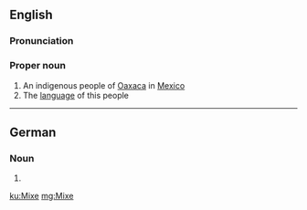 ==English==

===Pronunciation===
{{rfp|lang=en}}

===Proper noun===
{{wikipedia}}
{{en-proper noun}}

# An indigenous people of [[Oaxaca]] in [[Mexico]]
# The [[language]] of this people

----

==German==

===Noun===
{{head|de|noun form}}

# {{plural of|Mix|lang=de}}

[[ku:Mixe]]
[[mg:Mixe]]